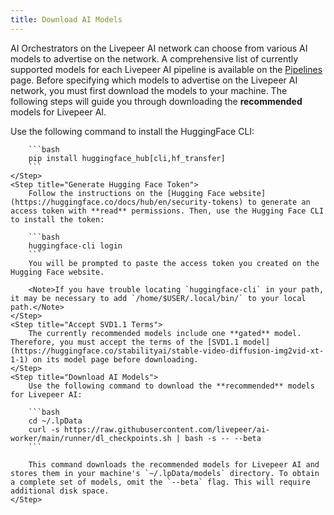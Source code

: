 ```yaml
---
title: Download AI Models
---
```


AI Orchestrators on the Livepeer AI network can choose from various AI models to
advertise on the network. A comprehensive list of currently supported models for
each Livepeer AI pipeline is available on the [Pipelines](/ai/pipelines) page.
Before specifying which models to advertise on the Livepeer AI network, you must
first download the models to your machine. The following steps will guide you
through downloading the **recommended** models for Livepeer AI.

<Steps>
    <Step title="Install HuggingFace CLI">
        Use the following command to install the HuggingFace CLI:

        ```bash
        pip install huggingface_hub[cli,hf_transfer]
        ```
    </Step>
    <Step title="Generate Hugging Face Token">
        Follow the instructions on the [Hugging Face website](https://huggingface.co/docs/hub/en/security-tokens) to generate an access token with **read** permissions. Then, use the Hugging Face CLI to install the token:

        ```bash
        huggingface-cli login
        ```
        You will be prompted to paste the access token you created on the Hugging Face website.

        <Note>If you have trouble locating `huggingface-cli` in your path, it may be necessary to add `/home/$USER/.local/bin/` to your local path.</Note>
    </Step>
    <Step title="Accept SVD1.1 Terms">
        The currently recommended models include one **gated** model. Therefore, you must accept the terms of the [SVD1.1 model](https://huggingface.co/stabilityai/stable-video-diffusion-img2vid-xt-1-1) on its model page before downloading.
    </Step>
    <Step title="Download AI Models">
        Use the following command to download the **recommended** models for Livepeer AI:

        ```bash
        cd ~/.lpData
        curl -s https://raw.githubusercontent.com/livepeer/ai-worker/main/runner/dl_checkpoints.sh | bash -s -- --beta
        ```

        This command downloads the recommended models for Livepeer AI and stores them in your machine's `~/.lpData/models` directory. To obtain a complete set of models, omit the `--beta` flag. This will require additional disk space.
    </Step>

</Steps>
